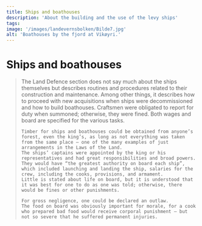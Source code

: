 ```yaml
---
title: Ships and boathouses
description: 'About the building and the use of the levy ships'
tags:
image: '/images/landevernsbolken/Bilde7.jpg'
alt: 'Boathouses by the fjord at Vikøyri.'
---
```



# Ships and boathouses

<Blockquote
    quote='“Now, all those carpenters who are within the quarter district are to be called in, and further afield if necessary.”'
    footer='Land defence section, chapter 2' />

<Spacer height={40}/>
<Container stil="initial side">
    The Land Defence section does not say much about the ships themselves but describes routines and procedures related to their construction and maintenance. 
    Among other things, it describes how to proceed with new acquisitions when ships were decommissioned and how to build boathouses. 
    Craftsmen were obligated to report for duty when summoned; otherwise, they were fined. 
    Both wages and board are specified for the various tasks. 
    
    Timber for ships and boathouses could be obtained from anyone’s forest, even the king’s, as long as not everything was taken from the same place – one of the many examples of just arrangements in the Laws of the Land. 
    The ships’ captains were appointed by the king or his representatives and had great responsibilities and broad powers. 
    They would have “the greatest authority on board each ship”, which included launching and landing the ship, salaries for the crew, including the cooks, provisions, and armament. 
    Little is stated about life on board, but it is understood that it was best for one to do as one was told; otherwise, there would be fines or other punishments. 
    
    For gross negligence, one could be declared an outlaw. 
    The food on board was obviously important for morale, for a cook who prepared bad food would receive corporal punishment – but not so severe that he suffered permanent injuries.
</Container>

<Figure
    image="\images\landevernsbolken\ubb-bs-fol-01039-006-b_xl.jpg"
    title="Ship in research course (?) in Herdlasundet. Unknown photographer - Picture Collection, UBB."
    alt="Ship in research course (?)."
>
</Figure>